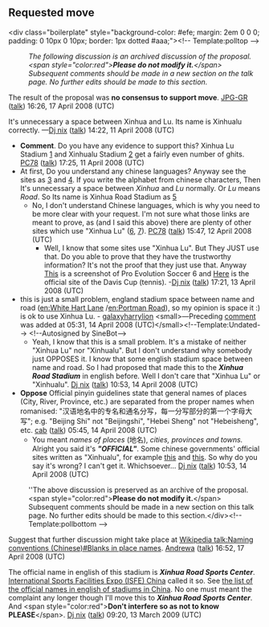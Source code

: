 <article id="13185051" title=Talk:Xinhua Road Sports Center>
	<talkpage id="13185051" title="Talk:Xinhua Road Sports Center">
{{WikiProjectBannerShell|1=
{{WikiProject China|class=stub|importance=mid}}
{{WikiProject Football|class=Stub |importance=Low }}
{{WikiProject Sports facilities task force}}
{{WikiProject Athletics}}
}}

==Requested move==
&lt;div class=&quot;boilerplate&quot; style=&quot;background-color: #efe; margin: 2em 0 0 0; padding: 0 10px 0 10px; border: 1px dotted #aaa;&quot;&gt;&lt;!-- Template:polltop --&gt;
:''The following discussion is an archived discussion of the proposal. &lt;span style=&quot;color:red&quot;&gt;'''Please do not modify it.'''&lt;/span&gt; Subsequent comments should be made in a new section on the talk page. No further edits should be made to this section. ''

The result of the proposal was '''no consensus to support move'''. [[User:JPG-GR|JPG-GR]] ([[User talk:JPG-GR|talk]]) 16:26, 17 April 2008 (UTC)

It's unnecessary a space between Xinhua and Lu. Its name is Xinhualu correctly. —[[User:Dj nix|Dj nix]] ([[User talk:Dj nix|talk]]) 14:22, 11 April 2008 (UTC)
*'''Comment'''. Do you have any evidence to support this? Xinhua Lu Stadium [http://www.google.co.uk/search?hl=en&amp;rlz=1T4HPEA_en-GBGB255GB255&amp;q=%22Xinhua+Lu+Stadium%22+-wikipedia&amp;meta=] and Xinhualu Stadium [http://www.google.co.uk/search?sourceid=navclient&amp;hl=en-GB&amp;ie=UTF-8&amp;rlz=1T4HPEA_en-GBGB255GB255&amp;q=%22Xinhualu+Stadium%22] get a fairly even number of ghits. [[User:PC78|PC78]] ([[User talk:PC78|talk]]) 17:25, 11 April 2008 (UTC)
*At first, Do you understand any chinese languages? Anyway see the sites as [http://bbs.winning11cn.com/viewthread.php?tid=546321] and [http://bbs.nankai.edu.cn/cgi-bin/bbs/bbstcon?board=SportsGame&amp;file=M.1190693411.A]. If you write the alphabet from chinese characters, Then It's unnecessary a space between ''Xinhua'' and ''Lu'' normally. Or ''Lu'' means ''Road''. So Its name is Xinhua Road Stadium as [http://zhidao.baidu.com/question/44320654.html]
**No, I don't understand Chinese languages, which is why you need to be more clear with your request. I'm not sure what those links are meant to prove, as (and I said this above) there are plenty of other sites which use &quot;Xinhua Lu&quot; ([http://www.worldstadiums.com/stadium_pictures/asia/china/wuhan_xinhua.shtml], [http://www.fussballtempel.net/afc/CHN.html]). [[User:PC78|PC78]] ([[User talk:PC78|talk]]) 15:47, 12 April 2008 (UTC)
***Well, I know that some sites use &quot;Xinhua Lu&quot;. But They JUST use that. Do you able to prove that they have the trustworthy information? It's not the proof that they just use that. Anyway [http://www.gamingaccess.com/functions/showimage.php?image_download=http://www.socceraccess.net/download/images/11197-whmk4.jpg# This] is a screenshot of Pro Evolution Soccer 6 and [http://www.daviscup.com/teams/player.asp?player=10007698 Here] is the official site of the Davis Cup (tennis). -[[User:Dj nix|Dj nix]] ([[User talk:Dj nix|talk]]) 17:21, 13 April 2008 (UTC)
*this is just a small problem, england stadium space between name and road ([[en:White Hart Lane]] /[[en:Portman Road]]), so my opinion is space it :) is ok to use Xinhua Lu. - [[User talk:galaxyharrylion|galaxyharrylion]]  &lt;small&gt;—Preceding [[Wikipedia:Signatures|comment]] was added at 05:31, 14 April 2008 (UTC)&lt;/small&gt;&lt;!--Template:Undated--&gt; &lt;!--Autosigned by SineBot--&gt;
**Yeah, I know that this is a small problem. It's a mistake of neither &quot;Xinhua Lu&quot; nor &quot;Xinhualu&quot;. But I don't understand why somebody just OPPOSES it. I know that some english stadium space between name and road. So I had proposed that made this to the '''''Xinhua Road Stadium''''' in english before. Well I don't care that &quot;Xinhua Lu&quot; or &quot;Xinhualu&quot;. [[User:Dj nix|Dj nix]] ([[User talk:Dj nix|talk]]) 10:53, 14 April 2008 (UTC)
*'''Oppose''' Official pinyin guidelines state that general names of places (City, River, Province, etc.) are separated from the proper names when romanised: &quot;汉语地名中的专名和通名分写，每一分写部分的第一个字母大写&quot;; e.g. &quot;Beijing Shi&quot; not &quot;Beijingshi&quot;, &quot;Hebei Sheng&quot; not &quot;Hebeisheng&quot;, etc. [[User:CaliforniaAliBaba|cab]] ([[User talk:CaliforniaAliBaba|talk]]) 05:45, 14 April 2008 (UTC)
**You meant ''names of places'' (地名), ''cities, provinces and towns.'' Alright you said it's '''''&quot;OFFICIAL&quot;'''''. Some chinese governments' official sites written as &quot;Xinhualu&quot;, for example  [http://www.shtong.gov.cn/node2/node2245/node70862/node70868/node70908/node70912/userobject1ai73651.html this] and [http://hebei.mofcom.gov.cn/column/print.shtml?/sjqiyeml/200507/20050700188979 this]. So why do you say it's wrong? I can't get it. Whichsoever... [[User:Dj nix|Dj nix]] ([[User talk:Dj nix|talk]]) 10:53, 14 April 2008 (UTC)
:''The above discussion is preserved as an archive of the proposal.  &lt;span style=&quot;color:red&quot;&gt;'''Please do not modify it.'''&lt;/span&gt; Subsequent comments should be made in a new section on this talk page. No further edits should be made to this section.&lt;/div&gt;&lt;!-- Template:pollbottom --&gt;

Suggest that further discussion might take place at [[Wikipedia talk:Naming conventions (Chinese)#Blanks in place names]]. [[User:Andrewa|Andrewa]] ([[User talk:Andrewa|talk]]) 16:52, 17 April 2008 (UTC)

The official name in english of this stadium is '''''Xinhua Road Sports Center'''''. [http://www.koelnmesse.com.sg/isfe-china/index.htm International Sports Facilities Expo (ISFE) China] called it so. See [http://www.koelnmesse.com.sg/isfe-china/ISFE07_Invited-Attendees.pdf the list of the official names in english of stadiums in China]. No one must meant the complaint any longer though I'll move this to '''''Xinhua Road Sports Center'''''. And &lt;span style=&quot;color:red&quot;&gt;'''Don't interfere so as not to know PLEASE'''&lt;/span&gt;. [[User:Dj nix|Dj nix]] ([[User talk:Dj nix|talk]]) 09:20, 13 March 2009 (UTC)
	</talkpage>
</article>